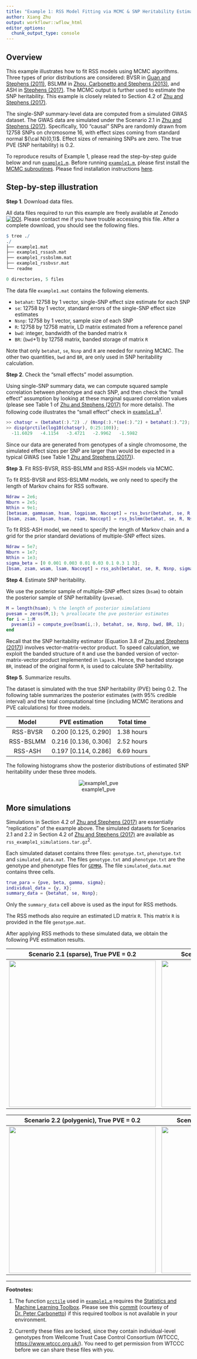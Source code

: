 ```yaml
---
title: "Example 1: RSS Model Fitting via MCMC & SNP Heritability Estimation"
author: Xiang Zhu
output: workflowr::wflow_html
editor_options:
  chunk_output_type: console
---
```


[Zhu and Stephens (2017)]: https://projecteuclid.org/euclid.aoas/1507168840
[`example1.m`]: https://github.com/stephenslab/rss/blob/master/examples/example1.m

## Overview

This example illustrates how to fit RSS models using MCMC
algorithms. Three types of prior distributions are considered:
BVSR in [Guan and Stephens (2011)](https://projecteuclid.org/euclid.aoas/1318514285),
BSLMM in [Zhou, Carbonetto and Stephens (2013)](https://doi.org/10.1371/journal.pgen.1003264),
and ASH in [Stephens (2017)](https://doi.org/10.1093/biostatistics/kxw041).
The MCMC output is further used to estimate the SNP heritability.
This example is closely related to Section 4.2 of [Zhu and Stephens (2017)][]. 

The single-SNP summary-level data are computed from a simulated GWAS dataset.
The GWAS data are simulated under the Scenario 2.1 in [Zhu and Stephens (2017)][].
Specifically, 100 "causal" SNPs are randomly drawn from 12758 SNPs on chromosome 16,
with effect sizes coming from standard normal ${\cal N}(0,1)$.
Effect sizes of remaining SNPs are zero. The true PVE (SNP heritability) is 0.2.

To reproduce results of Example 1, please read the step-by-step guide below and run
[`example1.m`][]. Before running [`example1.m`][], please first install the
[MCMC subroutines](https://github.com/stephenslab/rss/tree/master/src).
Please find installation instructions [here](setup_mcmc.html).

## Step-by-step illustration

**Step 1**. Download data files.

All data files required to run this example are freely available at Zenodo
[![DOI](https://zenodo.org/badge/DOI/10.5281/zenodo.12636265.svg)](https://doi.org/10.5281/zenodo.12636265).
Please contact me if you have trouble accessing this file.
After a complete download, you should see the following files.

```r
$ tree ./
./
├── example1.mat
├── example1_rssash.mat
├── example1_rssbslmm.mat
├── example1_rssbvsr.mat
└── readme

0 directories, 5 files
```

The data file `example1.mat` contains the following elements.

- `betahat`: 12758 by 1 vector, single-SNP effect size estimate for each SNP
- `se`: 12758 by 1 vector, standard errors of the single-SNP effect size estimates
- `Nsnp`: 12758 by 1 vector, sample size of each SNP
- `R`: 12758 by 12758 matrix, LD matrix estimated from a reference panel
- `bwd`: integer, bandwidth of the banded matrix `R`
- `BR`: (`bwd`+1) by 12758 matrix, banded storage of matrix `R`   

Note that only `betahat`, `se`, `Nsnp` and `R` are needed for running MCMC.
The other two quantities, `bwd` and `BR`, are only used in SNP heritability calculation.

**Step 2**. Check the "small effects" model assumption.

Using single-SNP summary data, we can compute squared
sample correlation between phenotype and each SNP,
and then check the "small effect" assumption by
looking at these marginal squared correlation values
(please see Table 1 of [Zhu and Stephens (2017)][] for more details).
The following code illustrates the "small effect" check in [`example1.m`][]<sup>1</sup>.

```matlab            
>> chatsqr = (betahat(:).^2) ./ (Nsnp(:).*(se(:).^2) + betahat(:).^2);
>> disp(prctile(log10(chatsqr), 0:25:100));
  -11.6029   -4.1154   -3.4721   -2.9962   -1.5982
```

Since our data are generated from genotypes of a single chromosome,
the simulated effect sizes per SNP are larger than would be expected in a typical GWAS
(see Table 1 [Zhu and Stephens (2017)][]).

**Step 3**. Fit RSS-BVSR, RSS-BSLMM and RSS-ASH models via MCMC.

To fit RSS-BVSR and RSS-BSLMM models, we only need to specify the length of Markov chains for RSS software.

```matlab
Ndraw = 2e6;
Nburn = 2e5;
Nthin = 9e1;
[betasam, gammasam, hsam, logpisam, Naccept] = rss_bvsr(betahat, se, R, Nsnp, Ndraw, Nburn, Nthin);
[bsam, zsam, lpsam, hsam, rsam, Naccept] = rss_bslmm(betahat, se, R, Nsnp, Ndraw, Nburn, Nthin);
```

To fit RSS-ASH model, we need to specify the length of Markov chain
and a grid for the prior standard deviations of multiple-SNP effect sizes.

```matlab
Ndraw = 5e7;
Nburn = 1e7;
Nthin = 1e3;
sigma_beta = [0 0.001 0.003 0.01 0.03 0.1 0.3 1 3];
[bsam, zsam, wsam, lsam, Naccept] = rss_ash(betahat, se, R, Nsnp, sigma_beta, Ndraw, Nburn, Nthin);
```

**Step 4**. Estimate SNP heritability.

We use the posterior sample of multiple-SNP effect sizes (`bsam`)
to obtain the posterior sample of SNP heritability (`pvesam`).

```matlab
M = length(hsam); % the length of posterior simulations
pvesam = zeros(M,1); % preallocate the pve posterior estimates
for i = 1:M 
  pvesam(i) = compute_pve(bsam(i,:), betahat, se, Nsnp, bwd, BR, 1);
end
```

Recall that the SNP heritability estimator (Equation 3.8 of
[Zhu and Stephens (2017)][]) involves vector-matrix-vector product.
To speed calculation, we exploit the banded structure of `R` and use the banded version
of vector-matrix-vector product implemented in `lapack`.
Hence, the banded storage `BR`, instead of the original form `R`, is used to calculate SNP heritability.

**Step 5**. Summarize results.

The dataset is simulated with the true SNP heritability (PVE) being 0.2.
The following table summarizes the posterior estimates (with 95% credible interval)
and the total computational time (including MCMC iterations and PVE calculations) for three models.

| Model     | PVE estimation       | Total time |
|:---------:|:--------------------:|:----------:|
| RSS-BVSR  | 0.200 [0.125, 0.290] | 1.38 hours |
| RSS-BSLMM | 0.216 [0.136, 0.306] | 2.52 hours |
| RSS-ASH   | 0.197 [0.114, 0.286] | 6.69 hours |

The following histograms show the posterior distributions
of estimated SNP heritability under these three models.

<center>
![example1_pve](images/rss_example1_pve.png)
</center>

## More simulations

Simulations in Section 4.2 of [Zhu and Stephens (2017)][]
are essentially "replications" of the example above.
The simulated datasets for Scenarios 2.1 and 2.2 in Section 4.2 of [Zhu and Stephens (2017)][] are available as `rss_example1_simulations.tar.gz`<sup>2</sup>.

Each simulated dataset contains three files: `genotype.txt`, `phenotype.txt` and `simulated_data.mat`.
The files `genotype.txt` and `phenotype.txt` are the genotype and phenotype files for
[`GEMMA`](https://github.com/xiangzhou/GEMMA).
The file `simulated_data.mat` contains three cells.

```matlab
true_para = {pve, beta, gamma, sigma};
individual_data = {y, X};
summary_data = {betahat, se, Nsnp};
```

Only the `summary_data` cell above is used as the input for RSS methods.

The RSS methods also require an estimated LD matrix `R`.
This matrix `R` is provided in the file `genotype.mat`.

After applying RSS methods to these simulated data,
we obtain the following PVE estimation results.

| Scenario 2.1 (sparse), True PVE = 0.2 | Scenario 2.1 (sparse), True PVE = 0.6 |
|:-: | :-:| 
| <img src="images/pve2sparse_1.png" width="400"> | <img src="images/pve2sparse_2.png" width="400"> |

| Scenario 2.2 (polygenic), True PVE = 0.2 | Scenario 2.2 (polygenic), True PVE = 0.6  |
|:-: | :-:| 
| <img src="images/pve2polygenic_1.png" width="400"> | <img src="images/pve2polygenic_2.png" width="400"> |

--------

**Footnotes:**

1. The function [`prctile`](http://www.mathworks.com/help/stats/prctile.html)
used in [`example1.m`][] requires the [Statistics and Machine Learning Toolbox](http://www.mathworks.com/help/stats/index.html).
Please see this [commit](https://github.com/stephenslab/rss/pull/3/commits/566e149ed840a913bfef9c0d7bf82feb41d6735d)
(courtesy of [Dr. Peter Carbonetto](https://pcarbo.github.io/))
if this required toolbox is not available in your environment.

2. Currently these files are locked, since they contain individual-level genotypes
from Wellcome Trust Case Control Consortium (WTCCC, <https://www.wtccc.org.uk/>).
You need to get permission from WTCCC before we can share these files with you.  

